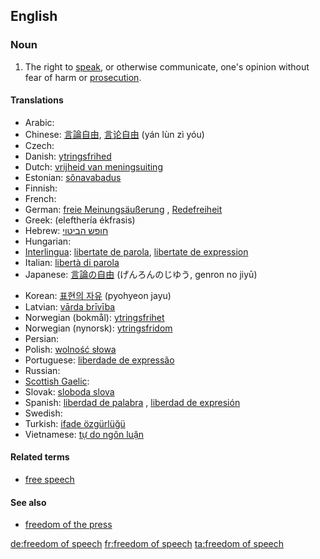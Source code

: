 ==English==

===Noun===
{{en-noun|sg=[[freedom]] of [[speech]]|-}}

{{wikipedia}}

# The right to [[speak]], or otherwise communicate, one's opinion without fear of harm or [[prosecution]].

====Translations====
{{trans-top|right to speak without fear of harm}}
* Arabic: {{Arab|[[حرية الرأي والتعبير]]}} {{f}}
* Chinese: [[言論自由]], [[言论自由]] (yán lùn zì yóu)
* Czech: {{t-|cs|svoboda slova|f}}
* Danish: [[ytringsfrihed]]
* Dutch: [[vrijheid van meningsuiting]] {{f}}
* Estonian: [[sõnavabadus]]
* Finnish: {{t-|fi|sananvapaus}}
* French: {{t+|fr|liberté d'expression|f}}
* German: [[freie Meinungsäußerung]] {{f}}, [[Redefreiheit]] {{f}}
* Greek: {{t|el|ελευθερία έκφρασης|f|sc=Grek}} (elefthería ékfrasis)
* Hebrew: [[חופש הביטוי]]
* Hungarian: {{t-|hu|szólásszabadság}}
* [[Interlingua]]: [[libertate de parola]], [[libertate de expression]]
* Italian: [[libertà di parola]] {{f}}
* Japanese: [[言論の自由]] (げんろんのじゆう, genron no jiyū) <!-- [[表現の自由]]?-->
{{trans-mid}}
* Korean: [[표현의 자유]] (pyohyeon jayu)
* Latvian: [[vārda brīvība]] {{f}}
* Norwegian (bokmål): [[ytringsfrihet]] {{f}}
* Norwegian (nynorsk): [[ytringsfridom]]
* Persian: {{t|fa|آزادی بیان|tr=âzâdi-ye bayân|sc=fa-Arab|xs=Persian}}
* Polish: [[wolność słowa]] {{f}}
* Portuguese: [[liberdade de expressão]] {{f}}
* Russian: {{t-|ru|свобода слова|f|tr=svobóda slóva|sc=Cyrl}}
* [[Scottish Gaelic]]: {{t-|gd|saorsa cainnte|f}}
* Slovak: [[sloboda slova]] {{f}}
* Spanish: [[liberdad de palabra]] {{f}}, [[liberdad de expresión]] {{f}}
* Swedish: {{t+|sv|yttrandefrihet}}
* Turkish: [[ifade özgürlüğü]]
* Vietnamese: [[tự do ngôn luận]]
{{trans-bottom}}

====Related terms====
* [[free speech]]

====See also====
* [[freedom of the press]]

[[de:freedom of speech]]
[[fr:freedom of speech]]
[[ta:freedom of speech]]